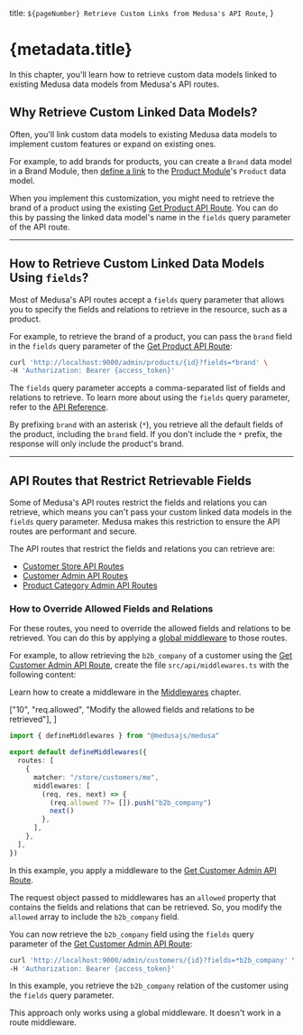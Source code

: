   title: `${pageNumber} Retrieve Custom Links from Medusa's API Route`,
}

# {metadata.title}

In this chapter, you'll learn how to retrieve custom data models linked to existing Medusa data models from Medusa's API routes.

## Why Retrieve Custom Linked Data Models?

Often, you'll link custom data models to existing Medusa data models to implement custom features or expand on existing ones.

For example, to add brands for products, you can create a `Brand` data model in a Brand Module, then [define a link](../../module-links/page.mdx) to the [Product Module](!resources!/commerce-modules/product)'s `Product` data model.

When you implement this customization, you might need to retrieve the brand of a product using the existing [Get Product API Route](!api!/admin#products_getproductsid). You can do this by passing the linked data model's name in the `fields` query parameter of the API route.

---

## How to Retrieve Custom Linked Data Models Using `fields`?

Most of Medusa's API routes accept a `fields` query parameter that allows you to specify the fields and relations to retrieve in the resource, such as a product.

For example, to retrieve the brand of a product, you can pass the `brand` field in the `fields` query parameter of the [Get Product API Route](!api!/admin#products_getproductsid):

```bash
curl 'http://localhost:9000/admin/products/{id}?fields=*brand' \
-H 'Authorization: Bearer {access_token}'
```

The `fields` query parameter accepts a comma-separated list of fields and relations to retrieve. To learn more about using the `fields` query parameter, refer to the [API Reference](!api!/store#select-fields-and-relations).

By prefixing `brand` with an asterisk (`*`), you retrieve all the default fields of the product, including the `brand` field. If you don't include the `*` prefix, the response will only include the product's brand.

---

## API Routes that Restrict Retrievable Fields

Some of Medusa's API routes restrict the fields and relations you can retrieve, which means you can't pass your custom linked data models in the `fields` query parameter. Medusa makes this restriction to ensure the API routes are performant and secure.

The API routes that restrict the fields and relations you can retrieve are:

- [Customer Store API Routes](!api!/store#customers)
- [Customer Admin API Routes](!api!/admin#customers)
- [Product Category Admin API Routes](!api!/admin#product-categories)

### How to Override Allowed Fields and Relations

For these routes, you need to override the allowed fields and relations to be retrieved. You can do this by applying a [global middleware](../middlewares/page.mdx) to those routes.

For example, to allow retrieving the `b2b_company` of a customer using the [Get Customer Admin API Route](!api!/admin#customers_getcustomersid), create the file `src/api/middlewares.ts` with the following content:

<Note>

Learn how to create a middleware in the [Middlewares](../middlewares/page.mdx) chapter.

</Note>

  ["10", "req.allowed", "Modify the allowed fields and relations to be retrieved"],
]

```ts title="src/api/middlewares.ts" highlights={highlights}
import { defineMiddlewares } from "@medusajs/medusa"

export default defineMiddlewares({
  routes: [
    {
      matcher: "/store/customers/me",
      middlewares: [
        (req, res, next) => {
          (req.allowed ??= []).push("b2b_company")
          next()
        },
      ],
    },
  ],
})
```

In this example, you apply a middleware to the [Get Customer Admin API Route](!api!/admin#customers_getcustomersid).

The request object passed to middlewares has an `allowed` property that contains the fields and relations that can be retrieved. So, you modify the `allowed` array to include the `b2b_company` field.

You can now retrieve the `b2b_company` field using the `fields` query parameter of the [Get Customer Admin API Route](!api!/admin#customers_getcustomersid):

```bash
curl 'http://localhost:9000/admin/customers/{id}?fields=*b2b_company' \
-H 'Authorization: Bearer {access_token}'
```

In this example, you retrieve the `b2b_company` relation of the customer using the `fields` query parameter.

<Note title="Important">

This approach only works using a global middleware. It doesn't work in a route middleware.

</Note>